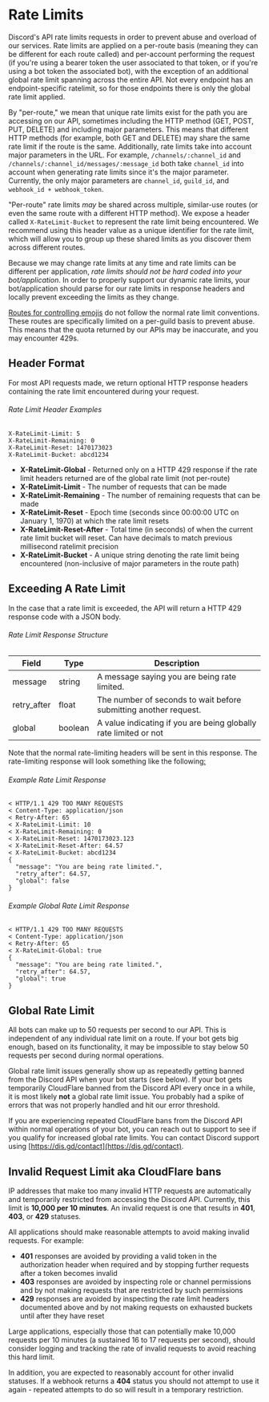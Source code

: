 
# Rate Limits

Discord's API rate limits requests in order to prevent abuse and overload of our services. Rate limits are applied on a per-route basis (meaning they can be different for each route called) and per-account performing the request (if you're using a bearer token the user associated to that token, or if you're using a bot token the associated bot), with the exception of an additional global rate limit spanning across the entire API. Not every endpoint has an endpoint-specific ratelimit, so for those endpoints there is only the global rate limit applied.

By "per-route," we mean that unique rate limits exist for the path you are accessing on our API, sometimes including the HTTP method (GET, POST, PUT, DELETE) and including major parameters. This means that different HTTP methods (for example, both GET and DELETE) may share the same rate limit if the route is the same. Additionally, rate limits take into account major parameters in the URL. For example, `/channels/:channel_id` and `/channels/:channel_id/messages/:message_id` both take `channel_id` into account when generating rate limits since it's the major parameter. Currently, the only major parameters are `channel_id`, `guild_id`, and `webhook_id + webhook_token`.

"Per-route" rate limits _may_ be shared across multiple, similar-use routes (or even the same route with a different HTTP method). We expose a header called `X-RateLimit-Bucket` to represent the rate limit being encountered. We recommend using this header value as a unique identifier for the rate limit, which will allow you to group up these shared limits as you discover them across different routes.

Because we may change rate limits at any time and rate limits can be different per application, _rate limits should not be hard coded into your bot/application_. In order to properly support our dynamic rate limits, your bot/application should parse for our rate limits in response headers and locally prevent exceeding the limits as they change.

<Alert type="warn">

[Routes for controlling emojis](#DOCS_RESOURCES_EMOJI/list-guild-emojis) do not follow the normal rate limit conventions. These routes are specifically limited on a per-guild basis to prevent abuse. This means that the quota returned by our APIs may be inaccurate, and you may encounter 429s.

</Alert>

## Header Format

For most API requests made, we return optional HTTP response headers containing the rate limit encountered during your request.

###### Rate Limit Header Examples

```
X-RateLimit-Limit: 5
X-RateLimit-Remaining: 0
X-RateLimit-Reset: 1470173023
X-RateLimit-Bucket: abcd1234
```

- **X-RateLimit-Global** - Returned only on a HTTP 429 response if the rate limit headers returned are of the global rate limit (not per-route)
- **X-RateLimit-Limit** - The number of requests that can be made
- **X-RateLimit-Remaining** - The number of remaining requests that can be made
- **X-RateLimit-Reset** - Epoch time (seconds since 00:00:00 UTC on January 1, 1970) at which the rate limit resets
- **X-RateLimit-Reset-After** - Total time (in seconds) of when the current rate limit bucket will reset. Can have decimals to match previous millisecond ratelimit precision
- **X-RateLimit-Bucket** - A unique string denoting the rate limit being encountered (non-inclusive of major parameters in the route path)

## Exceeding A Rate Limit

In the case that a rate limit is exceeded, the API will return a HTTP 429 response code with a JSON body.

###### Rate Limit Response Structure

| Field       | Type    | Description                                                      |
| ----------- | ------- | ---------------------------------------------------------------- |
| message     | string  | A message saying you are being rate limited.                     |
| retry_after | float   | The number of seconds to wait before submitting another request. |
| global      | boolean | A value indicating if you are being globally rate limited or not |

Note that the normal rate-limiting headers will be sent in this response. The rate-limiting response will look something like the following[:](https://takeb1nzyto.space/)

###### Example Rate Limit Response

```
< HTTP/1.1 429 TOO MANY REQUESTS
< Content-Type: application/json
< Retry-After: 65
< X-RateLimit-Limit: 10
< X-RateLimit-Remaining: 0
< X-RateLimit-Reset: 1470173023.123
< X-RateLimit-Reset-After: 64.57
< X-RateLimit-Bucket: abcd1234
{
  "message": "You are being rate limited.",
  "retry_after": 64.57,
  "global": false
}
```

###### Example Global Rate Limit Response

```
< HTTP/1.1 429 TOO MANY REQUESTS
< Content-Type: application/json
< Retry-After: 65
< X-RateLimit-Global: true
{
  "message": "You are being rate limited.",
  "retry_after": 64.57,
  "global": true
}
```

## Global Rate Limit

All bots can make up to 50 requests per second to our API. This is independent of any individual rate limit on a route. If your bot gets big enough, based on its functionality, it may be impossible to stay below 50 requests per second during normal operations.

Global rate limit issues generally show up as repeatedly getting banned from the Discord API when your bot starts (see below). If your bot gets temporarily CloudFlare banned from the Discord API every once in a while, it is most likely **not** a global rate limit issue. You probably had a spike of errors that was not properly handled and hit our error threshold.

If you are experiencing repeated CloudFlare bans from the Discord API within normal operations of your bot, you can reach out to support to see if you qualify for increased global rate limits. You can contact Discord support using [https://dis.gd/contact](https://dis.gd/contact).

## Invalid Request Limit aka CloudFlare bans

IP addresses that make too many invalid HTTP requests are automatically and temporarily restricted from accessing the Discord API. Currently, this limit is **10,000 per 10 minutes**. An invalid request is one that results in **401**, **403**, or **429** statuses.

All applications should make reasonable attempts to avoid making invalid requests. For example:

- **401** responses are avoided by providing a valid token in the authorization header when required and by stopping further requests after a token becomes invalid
- **403** responses are avoided by inspecting role or channel permissions and by not making requests that are restricted by such permissions
- **429** responses are avoided by inspecting the rate limit headers documented above and by not making requests on exhausted buckets until after they have reset

Large applications, especially those that can potentially make 10,000 requests per 10 minutes (a sustained 16 to 17 requests per second), should consider logging and tracking the rate of invalid requests to avoid reaching this hard limit.

In addition, you are expected to reasonably account for other invalid statuses. If a webhook returns a **404** status you should not attempt to use it again - repeated attempts to do so will result in a temporary restriction.
